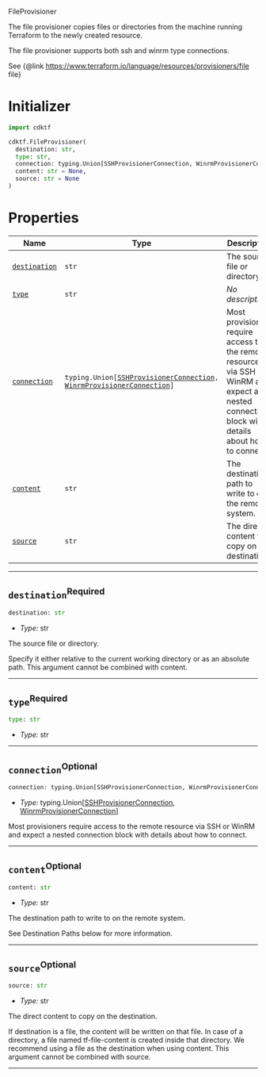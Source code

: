  FileProvisioner <a name="FileProvisioner" id="cdktf.FileProvisioner"></a>

The file provisioner copies files or directories from the machine running Terraform to the newly created resource.

The file provisioner supports both ssh and winrm type connections.

See {@link https://www.terraform.io/language/resources/provisioners/file file}

# Initializer <a name="Initializer" id="cdktf.FileProvisioner.Initializer"></a>

```python
import cdktf

cdktf.FileProvisioner(
  destination: str,
  type: str,
  connection: typing.Union[SSHProvisionerConnection, WinrmProvisionerConnection] = None,
  content: str = None,
  source: str = None
)
```

# Properties <a name="Properties" id="Properties"></a>

| **Name** | **Type** | **Description** |
| --- | --- | --- |
| <code><a href="#cdktf.FileProvisioner.property.destination">destination</a></code> | <code>str</code> | The source file or directory. |
| <code><a href="#cdktf.FileProvisioner.property.type">type</a></code> | <code>str</code> | *No description.* |
| <code><a href="#cdktf.FileProvisioner.property.connection">connection</a></code> | <code>typing.Union[<a href="#cdktf.SSHProvisionerConnection">SSHProvisionerConnection</a>, <a href="#cdktf.WinrmProvisionerConnection">WinrmProvisionerConnection</a>]</code> | Most provisioners require access to the remote resource via SSH or WinRM and expect a nested connection block with details about how to connect. |
| <code><a href="#cdktf.FileProvisioner.property.content">content</a></code> | <code>str</code> | The destination path to write to on the remote system. |
| <code><a href="#cdktf.FileProvisioner.property.source">source</a></code> | <code>str</code> | The direct content to copy on the destination. |

---

## `destination`<sup>Required</sup> <a name="destination" id="cdktf.FileProvisioner.property.destination"></a>

```python
destination: str
```

- *Type:* str

The source file or directory.

Specify it either relative to the current working directory or as an absolute path.
This argument cannot be combined with content.

---

## `type`<sup>Required</sup> <a name="type" id="cdktf.FileProvisioner.property.type"></a>

```python
type: str
```

- *Type:* str

---

## `connection`<sup>Optional</sup> <a name="connection" id="cdktf.FileProvisioner.property.connection"></a>

```python
connection: typing.Union[SSHProvisionerConnection, WinrmProvisionerConnection]
```

- *Type:* typing.Union[<a href="#cdktf.SSHProvisionerConnection">SSHProvisionerConnection</a>, <a href="#cdktf.WinrmProvisionerConnection">WinrmProvisionerConnection</a>]

Most provisioners require access to the remote resource via SSH or WinRM and expect a nested connection block with details about how to connect.

---

## `content`<sup>Optional</sup> <a name="content" id="cdktf.FileProvisioner.property.content"></a>

```python
content: str
```

- *Type:* str

The destination path to write to on the remote system.

See Destination Paths below for more information.

---

## `source`<sup>Optional</sup> <a name="source" id="cdktf.FileProvisioner.property.source"></a>

```python
source: str
```

- *Type:* str

The direct content to copy on the destination.

If destination is a file, the content will be written on that file.
In case of a directory, a file named tf-file-content is created inside that directory.
We recommend using a file as the destination when using content.
This argument cannot be combined with source.

---
